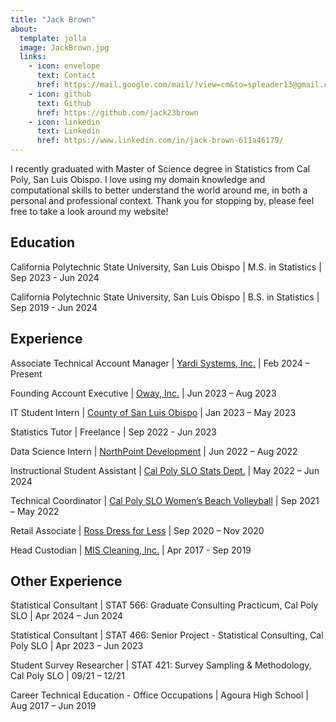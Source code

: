 ```yaml
---
title: "Jack Brown"
about:
  template: jolla
  image: JackBrown.jpg
  links:
    - icon: envelope
      text: Contact
      href: https://mail.google.com/mail/?view=cm&to=spleader13@gmail.com
    - icon: github
      text: Github
      href: https://github.com/jack23brown
    - icon: linkedin
      text: Linkedin
      href: https://www.linkedin.com/in/jack-brown-611a46179/
---
```


I recently graduated with Master of Science degree in Statistics from Cal Poly, San Luis Obispo. I love using my domain knowledge and computational skills to better understand the world around me, in both a personal and professional context. Thank you for stopping by, please feel free to take a look around my website!

## Education

California Polytechnic State University, San Luis Obispo \| M.S. in Statistics \| Sep 2023 - Jun 2024

California Polytechnic State University, San Luis Obispo \| B.S. in Statistics \| Sep 2019 - Jun 2024

## Experience

Associate Technical Account Manager \| [Yardi Systems, Inc.](https://www.yardi.com/) \| Feb 2024 – Present

Founding Account Executive \| [Oway, Inc.](https://www.oway.io/) \| Jun 2023 – Aug 2023

IT Student Intern \| [County of San Luis Obispo](https://www.slocounty.ca.gov/departments/information-technology) \| Jan 2023 – May 2023

Statistics Tutor \| Freelance \| Sep 2022 - Jun 2023

Data Science Intern \| [NorthPoint Development](https://www.beyondthecontract.com/) \| Jun 2022 – Aug 2022

Instructional Student Assistant \| [Cal Poly SLO Stats Dept.](https://statistics.calpoly.edu/) \| May 2022 – Jun 2024

Technical Coordinator \| [Cal Poly SLO Women’s Beach Volleyball](https://gopoly.com/sports/womens-beach-volleyball) \| Sep 2021 – May 2022

Retail Associate \| [Ross Dress for Less](https://www.rossstores.com/) \| Sep 2020 – Nov 2020

Head Custodian \| [MIS Cleaning, Inc.](https://www.buzzfile.com/business/M.I.S.-Cleaning,-Inc.-818-636-2154) \| Apr 2017 - Sep 2019

## Other Experience

Statistical Consultant \| STAT 566: Graduate Consulting Practicum, Cal Poly SLO \| Apr 2024 – Jun 2024

Statistical Consultant \| STAT 466: Senior Project - Statistical Consulting, Cal Poly SLO \| Apr 2023 – Jun 2023

Student Survey Researcher \| STAT 421: Survey Sampling & Methodology, Cal Poly SLO \| 09/21 – 12/21

Career Technical Education - Office Occupations \| Agoura High School \| Aug 2017 – Jun 2019
